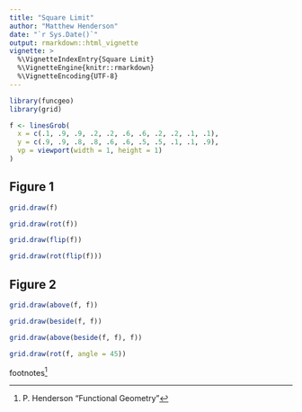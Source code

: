 ```yaml
---
title: "Square Limit"
author: "Matthew Henderson"
date: "`r Sys.Date()`"
output: rmarkdown::html_vignette
vignette: >
  %\VignetteIndexEntry{Square Limit}
  %\VignetteEngine{knitr::rmarkdown}
  %\VignetteEncoding{UTF-8}
---
```


```r
library(funcgeo)
library(grid)

f <- linesGrob(
  x = c(.1, .9, .9, .2, .2, .6, .6, .2, .2, .1, .1),
  y = c(.9, .9, .8, .8, .6, .6, .5, .5, .1, .1, .9),
  vp = viewport(width = 1, height = 1)
)
```

## Figure 1

```r
grid.draw(f)
```

```r
grid.draw(rot(f))
```

```r
grid.draw(flip(f))
```

```r
grid.draw(rot(flip(f)))
```

## Figure 2

```r
grid.draw(above(f, f))
```

```r
grid.draw(beside(f, f))
```

```r
grid.draw(above(beside(f, f), f))
```

```r
grid.draw(rot(f, angle = 45))
```

footnotes^[P. Henderson "Functional Geometry"]
